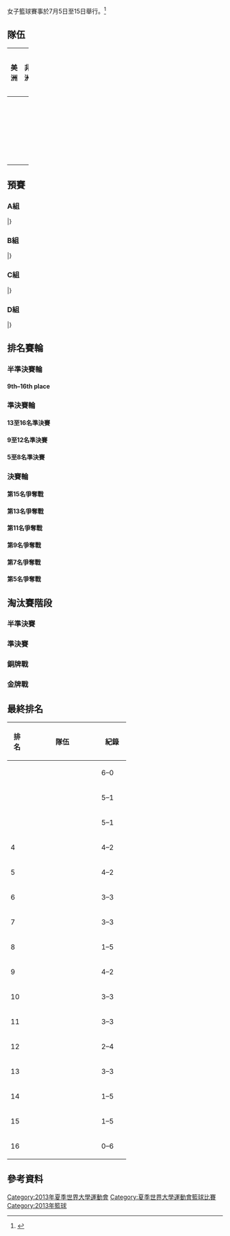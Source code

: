 {{main|2013年夏季世界大學運動會籃球比賽}}
{{Infobox Universiade event
| event = 女子籃球
| games = 2013 Summer
| image = [[File:Basketball_pictogram.svg|100px]]
| venue = various
| dates = {{Start date|2013|7|7}} – {{Start date|2013|7|15}}
| competitors = 
| nations = 
| teams = 16
| governing_body = 
| win_value =
| gold = {{flagIOC2team|USA|2013 Summer Universiade}}
| goldNOC = 
| silver = {{flagIOC2team|RUS|2013 Summer Universiade}}
| silverNOC = 
| bronze = {{flagIOC2team|AUS|2013 Summer Universiade}}
| bronzeNOC = 
| prev = [[2011年夏季世界大學運動會籃球比賽女子賽事|2011]]
| next = [[2015年夏季世界大學運動會籃球比賽女子賽事|2015]]
}}
女子籃球賽事於7月5日至15日舉行。<ref>{{cite web|url=http://kazan2013.ru/en/news_items/6511|title=Team draw for 2013 Summer Universiade held in Kazan|date=6 April 2013|publisher=kazan2013.ru|accessdate=26 June 2013|deadurl=yes|archiveurl=https://archive.is/20130615213428/http://kazan2013.ru/en/news_items/6511|archivedate=2013年6月15日}}</ref>


==隊伍==
{|class=wikitable width=100%
|-
 
!width=16%|美洲
!width=16%|非洲
!width=16%|亞洲
!width=16%|歐洲
!width=16%|大洋洲
!width=16%|主辦國
|- valign=top
|{{bkw|Brazil}}<br>{{bkw|Canada}}<br>{{bkw|United States}}
|{{bkw|Mali}}
|{{bkw|China}}<br />{{bkw|Chinese Taipei|univ}}<br>{{bkw|Japan}}<br>{{bkw|Mongolia}}
|{{bkw|Belgium}}<br>{{bkw|Czech Republic}}<br>{{bkw|Finland}}<br>{{bkw|Hungary}}<br>{{bkw|Poland}}<br>{{bkw|Sweden}}<br>{{bkw|Ukraine}}
|{{bkw|Australia}}
|{{bkw|Russia}}
|}

==預賽==
===A組===
{{Bs cl2 header navbar}}
{{Bs cl2 team|t={{Bkw|RUS}} |w=3 |l=0 |pf=271 |pa=128 |bc=#ccffcc}}
{{Bs cl2 team|t={{Bkw|SWE}} |w=2 |l=1 |pf=232 |pa=143 |bc=#ccffcc}}
{{Bs cl2 team|t={{Bkw|POL}} |w=1 |l=2 |pf=202 |pa=187}}
{{Bs cl2 team|t={{Bkw|MGL}} |w=0 |l=3 |pf=88 |pa=335}}
|}

{{basketballbox|bg=#eee |date=2013年7月8日 |time=18:30 |place=Basket Hall
|teamA={{bkw-rt|RUS}} |scoreA=123
|teamB={{bkw|MGL}} |scoreB=23
|Q1=31:10 |Q2=33:7 |Q3=30:0 |Q4=29:6
|report=
|points1=
|assist1=
|rebounds1=
|points2=
|rebounds2=
|assist2=
|referee= 
|attendance = 
}}
{{basketballbox|bg=#eee |date=2013年7月8日 |time=20:30 |place=Basket Hall
|teamA={{bkw-rt|SWE}} |scoreA=69
|teamB={{bkw|POL}} |scoreB=48
|Q1=23:6 |Q2=22:15 |Q3=7:15 |Q4=17:12
|report=
|points1=
|assist1=
|rebounds1=
|points2=
|rebounds2=
|assist2=
|referee= 
|attendance = 
}}
{{basketballbox |date=2013年7月9日 |time=18:30 |place=Basket Hall
|teamA={{bkw-rt|RUS}} |scoreA=74
|teamB={{bkw|POL}} |scoreB=37
|Q1=18:11 |Q2=19:6 |Q3=20:9 |Q4=17:11
|report=
|points1=
|assist1=
|rebounds1=
|points2=
|rebounds2=
|assist2=
|referee= 
|attendance = 
}}
{{basketballbox |date=2013年7月9日 |time=20:30 |place=Basket Hall
|teamA={{bkw-rt|SWE}} |scoreA=95
|teamB={{bkw|MGL}} |scoreB=21
|Q1=25:0 |Q2=21:9 |Q3=26:6 |Q4=23:6
|report=
|points1=
|assist1=
|rebounds1=
|points2=
|rebounds2=
|assist2=
|referee= 
|attendance = 
}}
{{basketballbox|bg=#eee |date=2013年7月10日 |time=18:30 |place=Basket Hall
|teamA={{bkw-rt|RUS}} |scoreA=74
|teamB={{bkw|SWE}} |scoreB=68
|Q1=18:13 |Q2=15:20 |Q3=19:22 |Q4=22:13
|report=
|points1=
|assist1=
|rebounds1=
|points2=
|rebounds2=
|assist2=
|referee= 
|attendance = 
}}
{{basketballbox|bg=#eee |date=2013年7月10日 |time=20:30 |place=Basket Hall
|teamA={{bkw-rt|POL}} |scoreA=117
|teamB={{bkw|MGL}} |scoreB=44
|Q1=36:8 |Q2=18:10 |Q3=32:10 |Q4=31:16
|report=
|points1=
|assist1=
|rebounds1=
|points2=
|rebounds2=
|assist2=
|referee= 
|attendance = 
}}

===B組===
{{Bs cl2 header navbar}}
{{Bs cl2 team|t={{Bkw|USA}} |w=3 |l=0 |pf=326 |pa=168 |bc=#ccffcc}}
{{Bs cl2 team|t={{Bkw|CZE}} |w=2 |l=1 |pf=206 |pa=208 |bc=#ccffcc}}
{{Bs cl2 team|t={{Bkw|BRA}} |w=1 |l=2 |pf=216 |pa=242}}
{{Bs cl2 team|t={{Bkw|MLI}} |w=0 |l=3 |pf=127 |pa=257}}
|}

{{basketballbox|bg=#eee |date=2013年7月8日 |time=18:00 |place=Olymp Sport Hall
|teamA={{bkw-rt|BRA}} |scoreA=63
|teamB={{bkw|CZE}} |scoreB=86
|Q1=23:30 |Q2=14:17 |Q3=7:24 |Q4=19:15
|report=
|points1=
|assist1=
|rebounds1=
|points2=
|rebounds2=
|assist2=
|referee= 
|attendance = 
}}
{{basketballbox|bg=#eee |date=2013年7月8日 |time=20:30 |place=Olymp Sport Hall
|teamA={{bkw-rt|USA}} |scoreA=120
|teamB={{bkw|MLI}} |scoreB=32
|Q1=28:12 |Q2=29:8 |Q3=37:8 |Q4=26:4
|report=
|points1=
|assist1=
|rebounds1=
|points2=
|rebounds2=
|assist2=
|referee= 
|attendance = 
}}
{{basketballbox |date=2013年7月9日 |time=18:00 |place=Miras Sports Complex
|teamA={{bkw-rt|BRA}} |scoreA=78
|teamB={{bkw|MLI}} |scoreB=51
|Q1=19:12 |Q2=14:14 |Q3=26:10 |Q4=19:15
|report=
|points1=
|assist1=
|rebounds1=
|points2=
|rebounds2=
|assist2=
|referee= 
|attendance = 
}}
{{basketballbox |date=2013年7月9日 |time=20:30 |place=Miras Sports Complex
|teamA={{bkw-rt|USA}} |scoreA=101
|teamB={{bkw|CZE}} |scoreB=61
|Q1=21:11 |Q2=27:16 |Q3=30:14 |Q4=23:20
|report=
|points1=
|assist1=
|rebounds1=
|points2=
|rebounds2=
|assist2=
|referee= 
|attendance = 
}}
{{basketballbox|bg=#eee |date=2013年7月10日 |time=10:00 |place=Miras Sports Complex
|teamA={{bkw-rt|CZE}} |scoreA=59
|teamB={{bkw|MLI}} |scoreB=44
|Q1=11:11 |Q2=17:12 |Q3=12:6 |Q4=19:15
|report=
|points1=
|assist1=
|rebounds1=
|points2=
|rebounds2=
|assist2=
|referee= 
|attendance = 
}}
{{basketballbox|bg=#eee |date=2013年7月10日 |time=12:30 |place=Miras Sports Complex
|teamA={{bkw-rt|USA}} |scoreA=105
|teamB={{bkw|BRA}} |scoreB=75
|Q1=36:16 |Q2=20:16 |Q3=26:19 |Q4=23:24
|report=
|points1=
|assist1=
|rebounds1=
|points2=
|rebounds2=
|assist2=
|referee= 
|attendance = 
}}

===C組===
{{Bs cl2 header navbar}}
{{Bs cl2 team|t={{Bkw|TPE|univ}} |w=3 |l=0 |pf=225 |pa=199 |bc=#ccffcc}}
{{Bs cl2 team|t={{Bkw|CAN}} |w=1 |l=2 |pf=200 |pa=179 |bc=#ccffcc}}
{{Bs cl2 team|t={{Bkw|UKR}} |w=1 |l=2 |pf=193 |pa=209}}
{{Bs cl2 team|t={{Bkw|JPN}} |w=1 |l=2 |pf=180 |pa=211}}
|}

{{basketballbox|bg=#eee |date=2013年7月8日 |time=10:00 |place=Biek Tau Sports Complex
|teamA={{bkw-rt|CAN}} |scoreA=76
|teamB={{bkw|JPN}} |scoreB=48
|Q1=18:6 |Q2=24:14 |Q3=21:12 |Q4=13:16
|report=
|points1=
|assist1=
|rebounds1=
|points2=
|rebounds2=
|assist2=
|referee= 
|attendance = 
}}
{{basketballbox|bg=#eee |date=2013年7月8日 |time=12:30 |place=Biek Tau Sports Complex
|teamA={{bkw-rt|TPE|univ}} |scoreA=84
|teamB={{bkw|UKR}} |scoreB=68
|Q1=17:17 |Q2= 15:21|Q3=27:18 |Q4=25:12
|report=
|points1=
|assist1=
|rebounds1=
|points2=
|rebounds2=
|assist2=
|referee= 
|attendance = 
}}
{{basketballbox |date=2013年7月9日 |time=10:00 |place=Miras Sports Complex
|teamA={{bkw-rt|CAN}} |scoreA=57
|teamB={{bkw|UKR}} |scoreB=59
|Q1=13:19 |Q2=15:8 |Q3=20:16 |Q4=9:16
|report=
|points1=
|assist1=
|rebounds1=
|points2=
|rebounds2=
|assist2=
|referee= 
|attendance = 
}}
{{basketballbox |date=2013年7月9日 |time=12:30 |place=Miras Sports Complex
|teamA={{bkw-rt|TPE|univ}} |scoreA=69
|teamB={{bkw|JPN}} |scoreB=64
|Q1=18:16 |Q2=17:14 |Q3=14:17 |Q4=20:17
|report=
|points1=
|assist1=
|rebounds1=
|points2=
|rebounds2=
|assist2=
|referee= 
|attendance = 
}}
{{basketballbox|bg=#eee |date=2013年7月10日 |time=18:00 |place=Miras Sports Complex
|teamA={{bkw-rt|JPN}} |scoreA=68
|teamB={{bkw|UKR}} |scoreB=66
|Q1=18:15 |Q2=12:14 |Q3=17:19 |Q4=21:18
|report=
|points1=
|assist1=
|rebounds1=
|points2=
|rebounds2=
|assist2=
|referee= 
|attendance = 
}}
{{basketballbox|bg=#eee |date=2013年7月10日 |time=20:30 |place=Miras Sports Complex
|teamA={{bkw-rt|TPE|univ}} |scoreA=72
|teamB={{bkw|CAN}} |scoreB=67
|Q1=21:11 |Q2=18:9 |Q3=21:23 |Q4=12:24
|report=
|points1=
|assist1=
|rebounds1=
|points2=
|rebounds2=
|assist2=
|referee= 
|attendance = 
}}

===D組===
{{Bs cl2 header navbar}}
{{Bs cl2 team|t={{Bkw|AUS}} |w=3 |l=0 |pf=268 |pa=144 |bc=#ccffcc}}
{{Bs cl2 team|t={{Bkw|HUN}} |w=2 |l=1 |pf=197 |pa=205 |bc=#ccffcc}}
{{Bs cl2 team|t={{Bkw|CHN}} |w=1 |l=2 |pf=186 |pa=236}}
{{Bs cl2 team|t={{Bkw|FIN}} |w=0 |l=3 |pf=167 |pa=233}}
|}

{{basketballbox|bg=#eee |date=2013年7月8日 |time=18:00 |place=Biek Tau Sports Complex
|teamA={{bkw-rt|FIN}} |scoreA=62
|teamB={{bkw|CHN}} |scoreB=74
|Q1=8:26 |Q2=15:12 |Q3=19:20 |Q4=20:16
|report=
|points1=
|assist1=
|rebounds1=
|points2=
|rebounds2=
|assist2=
|referee= 
|attendance = 
}}
{{basketballbox|bg=#eee |date=2013年7月8日 |time=20:30 |place=Biek Tau Sports Complex
|teamA={{bkw-rt|AUS}} |scoreA=79
|teamB={{bkw|HUN}} |scoreB=53
|Q1=21:11 |Q2=20:9 |Q3=22:13 |Q4=16:20
|report=
|points1=
|assist1=
|rebounds1=
|points2=
|rebounds2=
|assist2=
|referee= 
|attendance = 
}}
{{basketballbox |date=2013年7月9日 |time=18:00 |place=Olymp Sport Hall
|teamA={{bkw-rt|FIN}} |scoreA=59
|teamB={{bkw|HUN}} |scoreB=65
|Q1=13:17 |Q2=24:11 |Q3=16:20 |Q4=6:16
|report=
|points1=
|assist1=
|rebounds1=
|points2=
|rebounds2=
|assist2=
|referee= 
|attendance = 
}}
{{basketballbox |date=2013年7月9日 |time=20:30 |place=Olymp Sport Hall
|teamA={{bkw-rt|AUS}} |scoreA=94
|teamB={{bkw|CHN}} |scoreB=45
|Q1=18:14 |Q2=20:8 |Q3=30:10 |Q4=26:13
|report=
|points1=
|assist1=
|rebounds1=
|points2=
|rebounds2=
|assist2=
|referee= 
|attendance = 
}}
{{basketballbox|bg=#eee |date=2013年7月10日 |time=18:00 |place=Olymp Sport Hall
|teamA={{bkw-rt|CHN}} |scoreA=67
|teamB={{bkw|HUN}} |scoreB=80
|Q1=24:23 |Q2=12:12 |Q3=16:21 |Q4=15:24
|report=
|points1=
|assist1=
|rebounds1=
|points2=
|rebounds2=
|assist2=
|referee= 
|attendance = 
}}
{{basketballbox|bg=#eee |date=2013年7月10日 |time=20:30 |place=Olymp Sport Hall
|teamA={{bkw-rt|AUS}} |scoreA=95
|teamB={{bkw|FIN}} |scoreB=46
|Q1=19:6 |Q2=23:8 |Q3=23:16 |Q4=30:16
|report=
|points1=
|assist1=
|rebounds1=
|points2=
|rebounds2=
|assist2=
|referee= 
|attendance = 
}}

==排名賽輪==
===半準決賽輪===
====9th–16th place====
{{basketballbox|bg=#eee |date=2013年7月12日 |time=10:00 |place=Biek Tau Sports Complex
|teamA='''{{bkw-rt|CHN}}''' |scoreA='''80'''
|teamB={{bkw|JPN}} |scoreB=74
|Q1=15–'''19''' |Q2='''23'''–18 |Q3=15–'''22''' |Q4='''27'''–15
|report=[http://universiade2013.sportresult.com/eurosport/en/-240/Root/ViewPdf/BKW400305_C73_6.0.PDF Report]
|points1=
|assist1=
|rebounds1=
|points2=
|rebounds2=
|assist2=
|referee= 
|attendance = 
}}
{{basketballbox |date=2013年7月12日 |time=12:30 |place=Biek Tau Sports Complex
|teamA='''{{bkw-rt|UKR}}''' |scoreA='''80'''
|teamB={{bkw|FIN}} |scoreB=51
|Q1='''23'''–10 |Q2=13–'''21''' |Q3='''30'''–11 |Q4='''14'''–9
|report=[http://universiade2013.sportresult.com/eurosport/en/-240/Root/ViewPdf/BKW400307_C73_5.0.PDF Report]
|points1=
|assist1=
|rebounds1=
|points2=
|rebounds2=
|assist2=
|referee= 
|attendance = 
}}
{{basketballbox|bg=#eee |date=2013年7月12日 |time=18:00 |place=Biek Tau Sports Complex
|teamA='''{{bkw-rt|POL}}''' |scoreA='''82'''
|teamB={{bkw|MLI}} |scoreB=52
|Q1='''26'''–13 |Q2='''16'''–13 |Q3='''24'''–8 |Q4=16–'''18'''
|report=[http://universiade2013.sportresult.com/eurosport/en/-240/Root/ViewPdf/BKW400306_C73_5.0.PDF Report]
|points1=
|assist1=
|rebounds1=
|points2=
|rebounds2=
|assist2=
|referee= 
|attendance = 
}}
{{basketballbox |date=2013年7月12日 |time=20:30 |place=Biek Tau Sports Complex
|teamA='''{{bkw-rt|BRA}}''' |scoreA='''94'''
|teamB={{bkw|MGL}} |scoreB=46
|Q1='''22'''–8 |Q2='''25'''–6 |Q3='''23'''–15 |Q4='''24'''–17
|report=[http://universiade2013.sportresult.com/eurosport/en/-240/Root/ViewPdf/BKW400308_C73_5.0.PDF Report]
|points1=
|assist1=
|rebounds1=
|points2=
|rebounds2=
|assist2=
|referee= 
|attendance = 
}}

===準決賽輪===
====13至16名準決賽====
{{basketballbox|bg=#eee |date=2013年7月13日 |time=10:00 |place=Miras Sports Complex
|teamA='''{{bkw-rt|JPN}}''' |scoreA= '''109'''
|teamB={{bkw|MLI}} |scoreB= 61
|Q1='''30'''–13 |Q2='''23'''–14 |Q3= '''24'''–19 |Q4= '''32'''–15
|report=[http://universiade2013.sportresult.com/eurosport/en/-240/Root/ViewPdf/BKW400207_C73_5.0.PDF Report]
|points1=
|assist1=
|rebounds1=
|points2=
|rebounds2=
|assist2=
|referee= 
|attendance = 
}}
{{basketballbox |date=2013年7月13日 |time=12:30 |place=Miras Sports Complex
|teamA='''{{bkw-rt|FIN}}''' |scoreA= '''84'''
|teamB={{bkw|MGL}} |scoreB= 38
|Q1= '''32'''–5 |Q2= '''15'''–5 |Q3= 19–'''20''' |Q4= '''18'''–8
|report=[http://universiade2013.sportresult.com/eurosport/en/-240/Root/ViewPdf/BKW400208_C73_6.0.PDF Report]
|points1=
|assist1=
|rebounds1=
|points2=
|rebounds2=
|assist2=
|referee= 
|attendance = 
}}

====9至12名準決賽====
{{basketballbox|bg=#eee |date=2013年7月13日 |time=18:00 |place=Miras Sports Complex
|teamA='''{{bkw-rt|CHN}}''' |scoreA= '''57'''
|teamB={{bkw|POL}} |scoreB= 49
|Q1= '''23'''–8 |Q2= 9–'''12''' |Q3= 10–'''12''' |Q4= 15–'''17'''
|report=[http://universiade2013.sportresult.com/eurosport/en/-240/Root/ViewPdf/BKW400205_C73_6.0.PDF Report]
|points1=
|assist1=
|rebounds1=
|points2=
|rebounds2=
|assist2=
|referee= 
|attendance = 
}}
{{basketballbox |date=2013年7月13日 |time=20:30 |place=Miras Sports Complex
|teamA='''{{bkw-rt|UKR}}''' |scoreA= '''76'''
|teamB={{bkw|BRA}} |scoreB= 66
|Q1= '''22'''–6 |Q2= 23–'''28''' |Q3= '''23'''–15 |Q4= 8–'''17'''
|report=[http://universiade2013.sportresult.com/eurosport/en/-240/Root/ViewPdf/BKW400206_C73_5.0.PDF Report]
|points1=
|assist1=
|rebounds1=
|points2=
|rebounds2=
|assist2=
|referee= 
|attendance = 
}}

====5至8名準決賽====
{{basketballbox|bg=#eee |date=2013年7月13日 |time=10:30 |place=Basket Hall
|teamA='''{{bkw-rt|CZE}}''' |scoreA= '''77'''
|teamB={{bkw|HUN}} |scoreB= 67
|Q1= 18–'''21'''  |Q2= '''21'''–4 |Q3= '''19'''–18 |Q4= 19–'''24'''
|report=[http://universiade2013.sportresult.com/eurosport/en/-240/Root/ViewPdf/BKW400204_C73_5.0.PDF Report]
|points1=
|assist1=
|rebounds1=
|points2=
|rebounds2=
|assist2=
|referee= 
|attendance = 
}}
{{basketballbox |date=2013年7月13日 |time=13:00 |place=Basket Hall
|teamA='''{{bkw-rt|SWE}}''' |scoreA= '''75'''
|teamB={{bkw|CAN}} |scoreB= 72
|Q1= 15–'''20''' |Q2= 10–'''17''' |Q3= '''22'''–6 |Q4= 19–'''23''' |OT= '''9'''–6
|report=[http://universiade2013.sportresult.com/eurosport/en/-240/Root/ViewPdf/BKW400203_C73_7.0.PDF Report]
|points1=
|assist1=
|rebounds1=
|points2=
|rebounds2=
|assist2=
|referee= 
|attendance = 
}}

===決賽輪===
====第15名爭奪戰====
{{basketballbox|bg=#eee |date=2013年7月15日 |time=10:00 |place=Biek Tau Sports Complex
|teamA='''{{bkw-rt|MLI}}''' |scoreA='''84'''
|teamB={{bkw|MGL}} |scoreB=67
|Q1=19-'''25''' |Q2='''22'''-7 |Q3='''24'''-16 |Q4=19-19
|report=
|points1=
|assist1=
|rebounds1=
|points2=
|rebounds2=
|assist2=
|referee= 
|attendance = 
}}

====第13名爭奪戰====
{{basketballbox|bg=#eee |date=2013年7月15日 |time=12:30 |place=Biek Tau Sports Complex
|teamA='''{{bkw-rt|JPN}}''' |scoreA= '''78'''
|teamB={{bkw|FIN}} |scoreB= 63
|Q1= '''22'''-16 |Q2= '''19'''-20 |Q3= '''19'''-12 |Q4= '''18'''-15
|report=
|points1=
|assist1=
|rebounds1=
|points2=
|rebounds2=
|assist2=
|referee= 
|attendance = 
}}

====第11名爭奪戰====
{{basketballbox|bg=#eee |date=2013年7月15日 |time=10:00 |place=Olymp Sport Hall
|teamA='''{{bkw-rt|POL}}'''  |scoreA='''73'''
|teamB={{bkw|BRA}} |scoreB=59
|Q1=18-18 |Q2=16-'''17''' |Q3='''19'''-10 |Q4='''20'''-14
|report=
|points1=
|assist1=
|rebounds1=
|points2=
|rebounds2=
|assist2=
|referee= 
|attendance = 
}}

====第9名爭奪戰====
{{basketballbox|bg=#eee |date=2013年7月15日 |time=12:30 |place=Olymp Sport Hall
|teamA={{bkw-rt|CHN}} |scoreA= 72
|teamB='''{{bkw|UKR}}'''  |scoreB= '''85'''
|Q1= 16-'''21''' |Q2= 21-'''23''' |Q3= 11-'''17''' |Q4= 24-'''24'''
|report=
|points1=
|assist1=
|rebounds1=
|points2=
|rebounds2=
|assist2=
|referee= 
|attendance = 
}}

====第7名爭奪戰====
{{basketballbox|bg=#eee |date=2013年7月15日 |time=10:00 |place=Basket Hall
|teamA={{bkw-rt|CAN}} |scoreA=55
|teamB='''{{bkw|HUN}}''' |scoreB='''60'''
|Q1='''17'''-10 |Q2=16-'''19''' |Q3=8-'''15''' |Q4=14-'''16'''
|report=
|points1=
|assist1=
|rebounds1=
|points2=
|rebounds2=
|assist2=
|referee= 
|attendance = 
}}

====第5名爭奪戰====
{{basketballbox|bg=#eee |date=2013年7月15日 |time=12:30 |place=Basket Hall
|teamA='''{{bkw-rt|SWE}}''' |scoreA= '''72'''
|teamB={{bkw|CZE}} |scoreB= 63
|Q1= '''24'''-14  |Q2= '''11'''-13 |Q3= '''9'''-17 |Q4= '''28'''-19
|report=
|points1=
|assist1=
|rebounds1=
|points2=
|rebounds2=
|assist2=
|referee= 
|attendance = 
}}

==淘汰賽階段==
{{8TeamBracket-with third
| RD1= 半準決賽
| RD2= 準決賽
| RD3= 金牌戰
| Consol= 銅牌戰

| RD1-seed1= B1
| RD1-team1= '''{{bkw|USA}}'''
| RD1-score1= '''103'''
| RD1-seed2= A2
| RD1-team2= {{bkw|SWE}}
| RD1-score2= 72
| RD1-seed3= D1
| RD1-team3= '''{{bkw|AUS}}'''
| RD1-score3= '''72'''
| RD1-seed4= C2
| RD1-team4= {{bkw|CAN}}
| RD1-score4= 58
| RD1-seed5= A1
| RD1-team5= '''{{bkw|RUS}}'''
| RD1-score5= '''74'''
| RD1-seed6= B2
| RD1-team6= {{bkw|CZE}} 
| RD1-score6= 66
| RD1-seed7= C1
| RD1-team7= '''{{bkw|TPE|univ}}'''
| RD1-score7= '''72'''
| RD1-seed8= D2
| RD1-team8= {{bkw|HUN}}
| RD1-score8= 41

| RD2-seed1= B1
| RD2-team1= '''{{bkw|USA}}'''
| RD2-score1='''79''' 
| RD2-seed2= D1
| RD2-team2= {{bkw|AUS}}
| RD2-score2= 78
| RD2-seed3= A1
| RD2-team3= '''{{bkw|RUS}}'''
| RD2-score3= '''69'''
| RD2-seed4= C1
| RD2-team4= {{bkw|TPE|univ}}
| RD2-score4= 51

| RD3-seed1=B1 
| RD3-team1='''{{bkw|USA}}'''
| RD3-score1= '''90'''
| RD3-seed2= A1
| RD3-team2= {{bkw|RUS}}
| RD3-score2= 71

| RD3-seed3=D1 
| RD3-team3='''{{bkw|AUS}} '''
| RD3-score3= '''99'''
| RD3-seed4= C1
| RD3-team4= {{bkw|TPE|univ}}
| RD3-score4= 58
}}

===半準決賽===
{{basketballbox|bg=#eee |date=2013年7月12日 |time=10:30 |place=Basket Hall
|teamA='''{{bkw-rt|USA}}''' |scoreA= '''103'''
|teamB={{bkw|SWE}} |scoreB= 72
|Q1= '''26'''–24 |Q2= '''25'''–16 |Q3= '''24'''–16 |Q4= '''28'''–16
|report=[http://universiade2013.sportresult.com/eurosport/en/-240/Root/ViewPdf/BKW400301_C73_5.0.PDF Report]
|points1=
|assist1=
|rebounds1=
|points2=
|rebounds2=
|assist2=
|referee= 
|attendance = 
}}
{{basketballbox |date=2013年7月12日 |time=18:00 |place=Miras Sports Complex
|teamA='''{{bkw-rt|AUS}}''' |scoreA='''72'''
|teamB={{bkw|CAN}} |scoreB=58
|Q1='''23'''–15 |Q2='''14'''–12 |Q3='''18'''–7 |Q4=17–'''24'''
|report=[http://universiade2013.sportresult.com/eurosport/en/-240/Root/ViewPdf/BKW400302_C73_5.0.PDF Report]
|points1=
|assist1=
|rebounds1=
|points2=
|rebounds2=
|assist2=
|referee= 
|attendance = 
}}
{{basketballbox|bg=#eee |date=2013年7月12日 |time=18:30 |place=Basket Hall
|teamA='''{{bkw-rt|RUS}}''' |scoreA= '''74'''
|teamB={{bkw|CZE}} |scoreB= 66
|Q1= 16–'''19''' |Q2= 13–'''14''' |Q3= '''25'''–23 |Q4= '''20'''–10
|report=[http://universiade2013.sportresult.com/eurosport/en/-240/Root/ViewPdf/BKW400303_C73_5.0.PDF Report]
|points1=
|assist1=
|rebounds1=
|points2=
|rebounds2=
|assist2=
|referee= 
|attendance = 
}}
{{basketballbox |date=2013年7月12日 |time=20:30 |place=Miras Sports Complex
|teamA='''{{bkw-rt|TPE|univ}}''' |scoreA='''72'''
|teamB={{bkw|HUN}} |scoreB=41
|Q1='''15'''–12 |Q2='''20'''–9 |Q3='''23'''–8 |Q4='''14'''–12
|report=[http://universiade2013.sportresult.com/eurosport/en/-240/Root/ViewPdf/BKW400304_C73_6.0.PDF Report]
|points1=
|assist1=
|rebounds1=
|points2=
|rebounds2=
|assist2=
|referee= 
|attendance = 
}}

===準決賽===
{{basketballbox|bg=#eee |date=2013年7月13日 |time=18:30 |place=Basket Hall
|teamA='''{{bkw-rt|RUS}}''' |scoreA= '''69'''
|teamB={{bkw|TPE|univ}} |scoreB= 51
|Q1= '''23'''–17 |Q2= 13–13 |Q3= '''17'''–8 |Q4= '''16'''–13
|report=[http://universiade2013.sportresult.com/eurosport/en/-240/Root/ViewPdf/BKW400202_C73_5.0.PDF Report]
|points1=
|assist1=
|rebounds1=
|points2=
|rebounds2=
|assist2=
|referee= 
|attendance = 
}}
{{basketballbox |date=2013年7月13日 |time=21:00 |place=Basket Hall
|teamA='''{{bkw-rt|USA}}''' |scoreA='''79'''
|teamB={{bkw|AUS}} |scoreB=78
|Q1=13–'''20''' |Q2='''19'''–13 |Q3='''30'''–16 |Q4=17–'''29'''
|report=[http://universiade2013.sportresult.com/eurosport/en/-240/Root/ViewPdf/BKW400201_C73_5.0.PDF Report]
|points1=
|assist1=
|rebounds1=
|points2=
|rebounds2=
|assist2=
|referee= 
|attendance = 
}}

===銅牌戰===
{{basketballbox|bg=#eee |date=2013年7月15日 |time=19:00 |place=Basket Hall
|teamA='''{{bkw-rt|AUS}}''' |scoreA= '''99'''
|teamB={{bkw|TPE|univ}} |scoreB= 58
|Q1= '''27'''-13 |Q2= '''24'''-10 |Q3= '''23'''-18 |Q4= '''25'''-17
|report=[http://universiade2013.sportresult.com/eurosport/en/-240/Root/ViewPdf/BKW400102_C73_5.0.PDF Report]
|points1=[[Stephanie_Cumming|Cumming]], [[Tess_Madgen|Madgen]] 23
|rebounds1=[[Tess_Madgen|Madgen]], [[Sara_Blicavs|Blicavs]] 9
|assist1=[[Tess_Madgen|Madgen]] 5
|points2=[[黃英利|黃英利]] 14
|rebounds2=[[謝佩君|謝佩君]] 5
|assist2=[[張綺芳|張綺芳]], [[徐千惠|徐千惠]] 5
|referee= Gina Cross (USA), Karen Lasuik (CAN), Karla Diniz (BRA)
|attendance = 
}}

===金牌戰===
{{basketballbox|bg=#ffffd0 |date=2013年7月15日 |time=21:30 |place=Basket Hall
|teamA='''{{bkw-rt|USA}}''' |scoreA='''90''' 
|teamB={{bkw|RUS}} |scoreB=71
|Q1='''22'''–13 |Q2='''19'''–14 |Q3='''27'''–20 |Q4=22–'''24'''
|report=[http://universiade2013.sportresult.com/eurosport/en/-240/Root/ViewPdf/BKW400101_C73_6.0.PDF Report]
|points1=[[Bria_Hartley|Hartley]] 17
|rebounds1=[[Jordan_Hooper|Hooper]] 9
|assist1=[[Ariel_Massengale|Massengale]] 5
|points2=[[Natalia_Vieru|Vieru]] 13
|rebounds2=[[Natalia_Vieru|Vieru]] 9
|assist2=[[Anastasia_Logunova|Logunova]] 4
|referee= Ivana Ivanovic (SRB), Wang Zebo (CHN), Toni Caldwell (AUS)
|attendance = 4,000
}}

==最終排名==
{| class="wikitable" style="text-align:center;"
|-
! width=30|排名!! width=150|隊伍!! width=50|紀錄
|-  
| {{gold1}} ||align="left"|{{bkw|USA}} || 6–0
|-  
| {{silver2}} ||align="left"|{{bkw|RUS}} ||5–1
|- 
| {{bronze3}} ||align="left"|{{bkw|AUS}} ||5–1
|-
| 4 ||align="left"|{{bkw|TPE|univ}}  ||4–2
|-
| 5 ||align="left"|{{bkw|SWE}}   ||4–2
|-
| 6 ||align="left"|{{bkw|CZE}}   ||3–3
|-
| 7 ||align="left"|{{bkw|HUN}}   ||3–3
|-
| 8 ||align="left"|{{bkw|CAN}}   ||1–5
|-
| 9 ||align="left"|{{bkw|UKR}}   ||4–2
|-
| 10 ||align="left"|{{bkw|CHN}}  ||3–3
|-
| 11 ||align="left"|{{bkw|POL}}  ||3–3
|-
| 12 ||align="left"|{{bkw|BRA}}  ||2–4
|-
| 13 ||align="left"|{{bkw|JPN}}  ||3–3
|-
| 14 ||align="left"|{{bkw|FIN}}  ||1–5  
|-
| 15 ||align="left"|{{bkw|MLI}}  ||1–5
|-
| 16 ||align="left"|{{bkw|MGL}}  ||0–6
|}
==參考資料==
{{reflist}}

{{2013年夏季世界大學運動會比賽項目}}

[[Category:2013年夏季世界大學運動會|Category:2013年夏季世界大學運動會]]
[[Category:夏季世界大學運動會籃球比賽|Category:夏季世界大學運動會籃球比賽]]
[[Category:2013年籃球|Category:2013年籃球]]